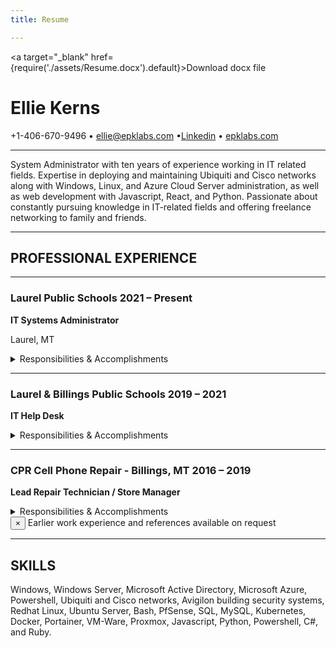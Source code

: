 ```yaml
---
title: Resume

---
```




<a  target="\_blank" href={require('./assets/Resume.docx').default}>Download docx file</a>
<p align="center">

# Ellie Kerns
+1-406-670-9496 • ellie@epklabs.com •[Linkedin](https://linkedin.com/in/ellie-kerns-ab1328a0) • [epklabs.com](https://epklabs.com)	 

---


System Administrator with ten years of experience working in IT related fields. Expertise in deploying and maintaining Ubiquiti and Cisco networks along with Windows, Linux, and Azure Cloud Server administration, as well as web development with Javascript, React, and Python. Passionate about constantly pursuing knowledge in IT-related fields and offering freelance networking to family and friends.

---
## PROFESSIONAL EXPERIENCE

---

### Laurel Public Schools 2021 – Present
**IT Systems Administrator**

Laurel, MT

<details>
<summary>Responsibilities & Accomplishments</summary>
<div>

* Lead the redesign of the school district's new website, [laurel.k12.mt.us](https://laurel.k12.mt.us), and educated all end users on the new site management system.

* Developed several web applications for the District including Documentation sites and network monitoring systems.

* Spearheaded the modernization of several district systems, such as Jira Cloud for IT and Facility project management, and SchoolSpace, for handling district facility rentals.

* Developed automation scripts with Powershell, Python, and Bash for handling student and staff enrollment, security badge access,  web app development pipelines, and more

* Managed Windows and Linux based server and network environments across all district buildings.

* Implemented a Windows RDS environment with a custom built front end gateway hosted in Docker for student Chromebooks.

</div>
</details>

---

### Laurel & Billings Public Schools  2019 – 2021
**IT Help Desk**

<details>
<summary>Responsibilities & Accomplishments</summary>
<div>

* Assisted end users with ticket requests ranging from hardware and software problems to general education on systems

* Maintained inventory of district hardware, repair parts, and software licenses.

* Assisted in hardware installation for new desktop and laptop stations and cat cable pulls for new networking installations

</div>
</details>

---

### CPR Cell Phone Repair - Billings, MT	2016 – 2019
**Lead Repair Technician / Store Manager**

<details>
<summary>Responsibilities & Accomplishments</summary>
<div>

* Managed retail and repair employees

* Performed advanced level repairs that came into our shop. I.E. Game Console repair, micro solder phone motherboard repairs ( iphone IC Chips, USB-C charging ports) Etc

* Maintained inventory on repair parts, device accessories, and used devices

</div>
</details>

<div class="alert alert--primary" role="alert">
  <button aria-label="Close" class="clean-btn close" type="button">
    <span aria-hidden="true">&times;</span>
  </button>
Earlier work experience and references available on request
</div>

---

## SKILLS

Windows, Windows Server, Microsoft Active Directory, Microsoft Azure, Powershell, Ubiquiti and Cisco networks, Avigilon building security systems, Redhat Linux, Ubuntu Server, Bash, PfSense, SQL, MySQL, Kubernetes, Docker, Portainer, VM-Ware, Proxmox, Javascript, Python, Powershell, C#, and Ruby.

</p>
